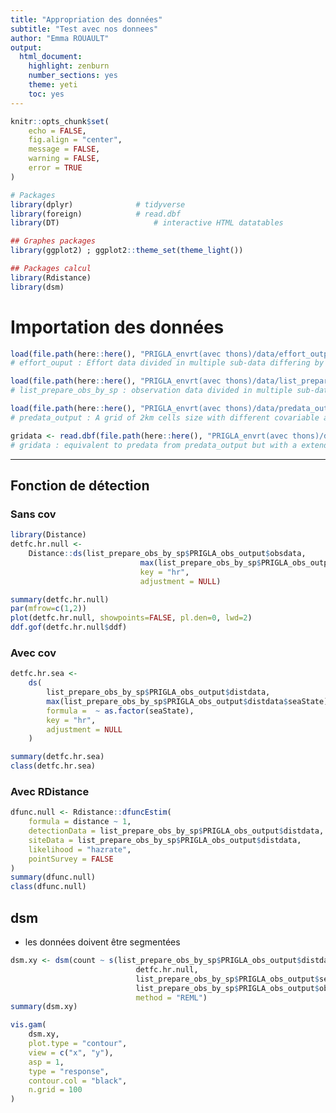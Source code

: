 ```yaml
---
title: "Appropriation des données"
subtitle: "Test avec nos donnees"
author: "Emma ROUAULT"
output:
  html_document:
    highlight: zenburn
    number_sections: yes
    theme: yeti
    toc: yes
---
```


```r
knitr::opts_chunk$set(
	echo = FALSE,
	fig.align = "center",
	message = FALSE,
	warning = FALSE,
	error = TRUE
)

# Packages
library(dplyr)				# tidyverse
library(foreign)			# read.dbf
library(DT)						# interactive HTML datatables

## Graphes packages
library(ggplot2) ; ggplot2::theme_set(theme_light())

## Packages calcul
library(Rdistance)
library(dsm)
```
# Importation des données
```r
load(file.path(here::here(), "PRIGLA_envrt(avec thons)/data/effort_output.RData"))
# effort_ouput : Effort data divided in multiple sub-data differing by their scale of study.

load(file.path(here::here(), "PRIGLA_envrt(avec thons)/data/list_prepare_obs_by_sp.RData"))
# list_prepare_obs_by_sp : observation data divided in multiple sub-data differing by their scale of study.

load(file.path(here::here(), "PRIGLA_envrt(avec thons)/data/predata_output.RData"))
# predata_output : A grid of 2km cells size with different covariable associated around the observation.

gridata <- read.dbf(file.path(here::here(), "PRIGLA_envrt(avec thons)/data/SPEE_CAPECET_Grid2km_modified.dbf"))
# gridata : equivalent to predata from predata_output but with a extended surface
```
------------------------------------
## Fonction de détection
### Sans cov
```r
library(Distance)
detfc.hr.null <-
	Distance::ds(list_prepare_obs_by_sp$PRIGLA_obs_output$obsdata,
							 max(list_prepare_obs_by_sp$PRIGLA_obs_output$obsdata$distance),
							 key = "hr",
							 adjustment = NULL)
```


```r
summary(detfc.hr.null)
par(mfrow=c(1,2))
plot(detfc.hr.null, showpoints=FALSE, pl.den=0, lwd=2)
ddf.gof(detfc.hr.null$ddf)
```

### Avec cov
```r
detfc.hr.sea <-
	ds(
		list_prepare_obs_by_sp$PRIGLA_obs_output$distdata,
		max(list_prepare_obs_by_sp$PRIGLA_obs_output$distdata$seaState),
		formula =  ~ as.factor(seaState),
		key = "hr",
		adjustment = NULL
	)
```

```r
summary(detfc.hr.sea)
class(detfc.hr.sea)
```
### Avec RDistance
```r
dfunc.null <- Rdistance::dfuncEstim(
	formula = distance ~ 1,
	detectionData = list_prepare_obs_by_sp$PRIGLA_obs_output$distdata,
	siteData = list_prepare_obs_by_sp$PRIGLA_obs_output$distdata,
	likelihood = "hazrate",
	pointSurvey = FALSE
)
summary(dfunc.null)
class(dfunc.null)
```


## dsm
* les données doivent être segmentées
```r
dsm.xy <- dsm(count ~ s(list_prepare_obs_by_sp$PRIGLA_obs_output$distdata$longitude), 
							detfc.hr.null,
							list_prepare_obs_by_sp$PRIGLA_obs_output$segdata,
							list_prepare_obs_by_sp$PRIGLA_obs_output$obsdata,
							method = "REML")
summary(dsm.xy)
```

```r
vis.gam(
	dsm.xy,
	plot.type = "contour",
	view = c("x", "y"),
	asp = 1,
	type = "response",
	contour.col = "black",
	n.grid = 100
)
```


